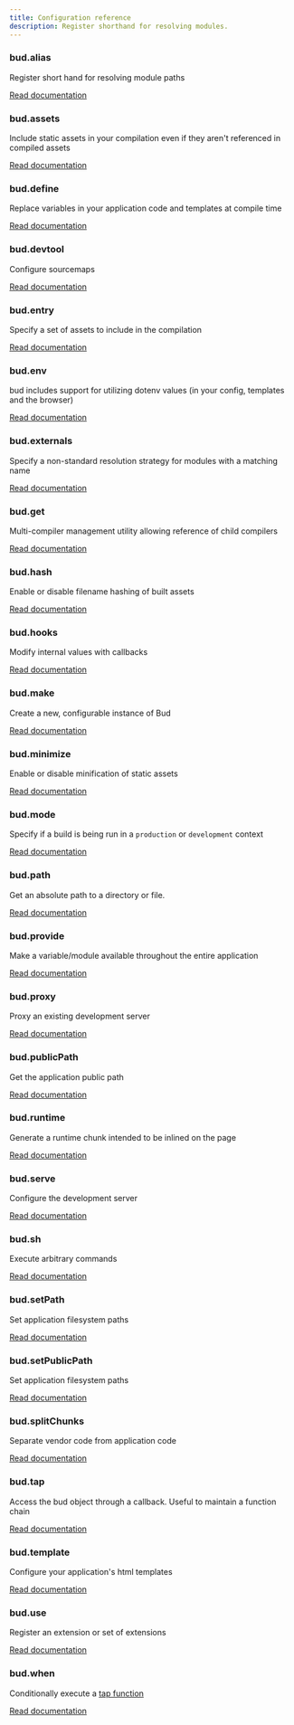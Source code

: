 ```yaml
---
title: Configuration reference
description: Register shorthand for resolving modules.
---
```



### bud.alias

Register short hand for resolving module paths

<a href="/docs/bud.alias" className="button button--secondary">
  Read documentation
</a>

### bud.assets

Include static assets in your compilation even if they aren't referenced in compiled assets

<a href="/docs/bud.assets" className="button button--secondary">
  Read documentation
</a>

### bud.define

Replace variables in your application code and templates at compile time

<a href="/docs/bud.define" className="button button--secondary">
  Read documentation
</a>

### bud.devtool

Configure sourcemaps

<a href="/docs/bud.devtool" className="button button--secondary">
  Read documentation
</a>

### bud.entry

Specify a set of assets to include in the compilation

<a href="/docs/bud.entry" className="button button--secondary">
  Read documentation
</a>

### bud.env

bud includes support for utilizing dotenv values (in your config, templates and the browser)

<a href="/docs/bud.entry" className="button button--secondary">
  Read documentation
</a>

### bud.externals

Specify a non-standard resolution strategy for modules with a matching name

<a href="/docs/bud.externals" className="button button--secondary">
  Read documentation
</a>

### bud.get

Multi-compiler management utility allowing reference of child compilers

<a href="/docs/bud.get" className="button button--secondary">
  Read documentation
</a>

### bud.hash

Enable or disable filename hashing of built assets

<a href="/docs/bud.hash" className="button button--secondary">
  Read documentation
</a>

### bud.hooks

Modify internal values with callbacks

<a href="/docs/bud.hooks/" className="button button--secondary">
  Read documentation
</a>

### bud.make

Create a new, configurable instance of Bud

<a href="/docs/bud.make" className="button button--secondary">
  Read documentation
</a>

### bud.minimize

Enable or disable minification of static assets

<a href="/docs/bud.minimize" className="button button--secondary">
  Read documentation
</a>

### bud.mode

Specify if a build is being run in a `production` or `development` context

<a href="/docs/bud.mode" className="button button--secondary">
  Read documentation
</a>

### bud.path

Get an absolute path to a directory or file.

<a href="/docs/bud.path" className="button button--secondary">
  Read documentation
</a>

### bud.provide

Make a variable/module available throughout the entire application

<a href="/docs/bud.provide" className="button button--secondary">
  Read documentation
</a>

### bud.proxy

Proxy an existing development server

<a href="/docs/bud.proxy" className="button button--secondary">
  Read documentation
</a>

### bud.publicPath

Get the application public path

<a href="/docs/bud.publicPath" className="button button--secondary">
  Read documentation
</a>

### bud.runtime

Generate a runtime chunk intended to be inlined on the page

<a href="/docs/bud.runtime" className="button button--secondary">
  Read documentation
</a>

### bud.serve

Configure the development server

<a href="/docs/bud.serve" className="button button--secondary">
  Read documentation
</a>

### bud.sh

Execute arbitrary commands

<a href="/docs/bud.sh" className="button button--secondary">
  Read documentation
</a>

### bud.setPath

Set application filesystem paths

<a href="/docs/bud.setPath" className="button button--secondary">
  Read documentation
</a>

### bud.setPublicPath

Set application filesystem paths

<a href="/docs/bud.setPublicPath" className="button button--secondary">
  Read documentation
</a>

### bud.splitChunks

Separate vendor code from application code

<a href="/docs/bud.splitChunks" className="button button--secondary">
  Read documentation
</a>

### bud.tap

Access the bud object through a callback. Useful to maintain a function chain

<a href="/docs/bud.tap" className="button button--secondary">
  Read documentation
</a>

### bud.template

Configure your application's html templates

<a href="/docs/bud.template" className="button button--secondary">
  Read documentation
</a>

### bud.use

Register an extension or set of extensions

<a href="/docs/bud.use" className="button button--secondary">
  Read documentation
</a>

### bud.when

Conditionally execute a [tap function](/docs/bud.tap)

<a href="/docs/bud.when" className="button button--secondary">
  Read documentation
</a>
